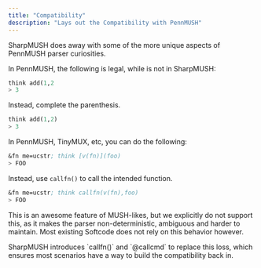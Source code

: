 ```yaml
---
title: "Compatibility"
description: "Lays out the Compatibility with PennMUSH"
---
```



SharpMUSH does away with some of the more unique aspects of PennMUSH parser curiosities.

<Card title="Unbalanced Parenthesis">

In PennMUSH, the following is legal, while is not in SharpMUSH:

```lisp title="PennMUSH" frame="terminal" "> 3"
think add(1,2 
> 3
```

Instead, complete the parenthesis.
```lisp title="SharpMUSH" frame="terminal" "> 3"
think add(1,2)
> 3
```

</Card>

<Card title="Full Recursion Parsing">

In PennMUSH, TinyMUX, etc, you can do the following:

```lisp title="PennMUSH" frame="terminal" "> FOO"
&fn me=ucstr; think [v(fn)](foo)
> FOO
```

Instead, use `callfn()` to call the intended function.
```lisp title="PennMUSH" frame="terminal" "> FOO"
&fn me=ucstr; think callfn(v(fn),foo)
> FOO
```

This is an awesome feature of MUSH-likes, but we explicitly do not support this, as it makes the parser non-deterministic, ambiguous and harder to maintain. 
Most existing Softcode does not rely on this behavior however. 

<Aside>
SharpMUSH introduces `callfn()` and `@callcmd` to replace this loss, which ensures most scenarios have a way to build the compatibility back in.
</Aside>

</Card>

